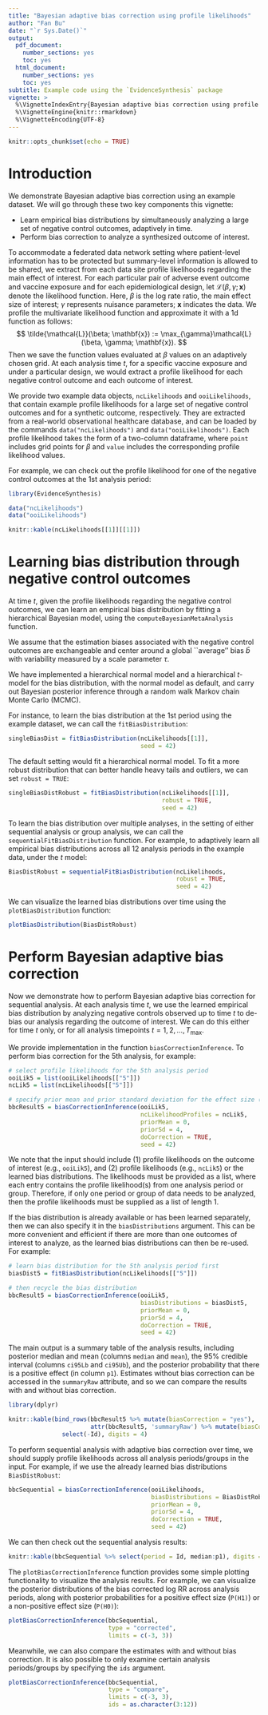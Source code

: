 ```yaml
---
title: "Bayesian adaptive bias correction using profile likelihoods"
author: "Fan Bu"
date: "`r Sys.Date()`"
output:
  pdf_document:
    number_sections: yes
    toc: yes
  html_document:
    number_sections: yes
    toc: yes
subtitle: Example code using the `EvidenceSynthesis` package
vignette: >
  %\VignetteIndexEntry{Bayesian adaptive bias correction using profile likelihoods}
  %\VignetteEngine{knitr::rmarkdown}
  %\VignetteEncoding{UTF-8}
---
```


```r
knitr::opts_chunk$set(echo = TRUE)
```

# Introduction

We demonstrate Bayesian adaptive bias correction using an example dataset. 
We will go through these two key components this vignette:

- Learn empirical bias distributions by simultaneously analyzing a large set of negative control outcomes, adaptively in time. 
- Perform bias correction to analyze a synthesized outcome of interest. 

To accommodate a federated data network setting where patient-level information has to be protected but summary-level information is allowed to be shared, we extract from each data site profile likelihoods regarding the main effect of interest. 
For each particular pair of adverse event outcome and vaccine exposure and for each epidemiological design, let $\mathcal{L}(\beta, \gamma; \mathbf{x})$ denote the likelihood function.
Here, $\beta$ is the log rate ratio, the main effect size of interest; $\gamma$ represents nuisance parameters; $\mathbf{x}$ indicates the data. 
We profile the multivariate likelihood function and approximate it with a 1d function as follows:
$$
\tilde{\mathcal{L}}(\beta; \mathbf{x}) :=  \max_{\gamma}\mathcal{L}(\beta, \gamma; \mathbf{x}).
$$
Then we save the function values evaluated at $\beta$ values on an adaptively chosen grid. 
At each analysis time $t$, for a specific vaccine exposure and under a particular design, we would extract a profile likelihood for each negative control outcome and each outcome of interest. 

We provide two example data objects, `ncLikelihoods` and `ooiLikelihoods`, that contain example profile likelihoods for a large set of negative control outcomes and for a synthetic outcome, respectively. 
They are extracted from a real-world observational healthcare database, and can be loaded by the commands `data("ncLikelihoods")` and `data("ooiLikelihoods")`. 
Each profile likelihood takes the form of a two-column dataframe, where `point` includes grid points for $\beta$ and `value` includes the corresponding profile likelihood values. 

For example, we can check out the profile likelihood for one of the negative control outcomes at the 1st analysis period:
```r
library(EvidenceSynthesis)

data("ncLikelihoods")
data("ooiLikelihoods")

knitr::kable(ncLikelihoods[[1]][[1]])
```


# Learning bias distribution through negative control outcomes

At time $t$, given the profile likelihoods regarding the negative control outcomes, we can learn an empirical bias distribution by fitting a hierarchical Bayesian model, using the `computeBayesianMetaAnalysis` function. 

We assume that the estimation biases associated with the negative control outcomes are exchangeable and center around a global ``average'' bias $\bar{b}$ with variability measured by a scale parameter $\tau$.

We have implemented a hierarchical normal model and a hierarchical $t$-model for the bias distribution, with the normal model as default, and carry out Bayesian posterior inference through a random walk Markov chain Monte Carlo (MCMC). 

For instance, to learn the bias distribution at the 1st period using the example dataset, we can call the `fitBiasDistribution`:
```r
singleBiasDist = fitBiasDistribution(ncLikelihoods[[1]],
                                     seed = 42)
```

The default setting would fit a hierarchical normal model. To fit a more robust distribution that can better handle heavy tails and outliers, we can set `robust = TRUE`:

```r
singleBiasDistRobust = fitBiasDistribution(ncLikelihoods[[1]], 
                                           robust = TRUE, 
                                           seed = 42)
```

To learn the bias distribution over multiple analyses, in the setting of either sequential analysis or group analysis, we can call the `sequentialFitBiasDistribution` function. 
For example, to adaptively learn all empirical bias distributions across all $12$ analysis periods in the example data, under the $t$ model:

```r
BiasDistRobust = sequentialFitBiasDistribution(ncLikelihoods, 
                                               robust = TRUE, 
                                               seed = 42)
```

We can visualize the learned bias distributions over time using the `plotBiasDistribution` function:
```r
plotBiasDistribution(BiasDistRobust)
```


# Perform Bayesian adaptive bias correction

Now we demonstrate how to perform Bayesian adaptive bias correction for sequential analysis.
At each analysis time $t$, we use the learned empirical bias distribution by analyzing negative controls observed up to time $t$ to de-bias our analysis regarding the outcome of interest.
We can do this either for time $t$ only, or for all analysis timepoints $t = 1, 2, \ldots, T_{\max}$. 

We provide implementation in the function `biasCorrectionInference`. 
To perform bias correction for the $5$th analysis, for example:

```r
# select profile likelihoods for the 5th analysis period
ooiLik5 = list(ooiLikelihoods[["5"]])
ncLik5 = list(ncLikelihoods[["5"]])

# specify prior mean and prior standard deviation for the effect size (log RR)
bbcResult5 = biasCorrectionInference(ooiLik5, 
                                     ncLikelihoodProfiles = ncLik5, 
                                     priorMean = 0,
                                     priorSd = 4,
                                     doCorrection = TRUE,
                                     seed = 42)
```

We note that the input should include (1) profile likelihoods on the outcome of interest (e.g., `ooiLik5`), and (2) profile likelihoods (e.g., `ncLik5`) or the learned bias distributions. 
The likelihoods must be provided as a list, where each entry contains the profile likelihood(s) from one analysis period or group. 
Therefore, if only one period or group of data needs to be analyzed, then the profile likelihoods must be supplied as a list of length $1$. 

If the bias distribution is already available or has been learned separately, then we can also specify it in the `biasDistributions` argument. 
This can be more convenient and efficient if there are more than one outcomes of interest to analyze, as the learned bias distributions can then be re-used. 
For example:

```r
# learn bias distribution for the 5th analysis period first
biasDist5 = fitBiasDistribution(ncLikelihoods[["5"]])

# then recycle the bias distribution
bbcResult5 = biasCorrectionInference(ooiLik5, 
                                     biasDistributions = biasDist5,
                                     priorMean = 0,
                                     priorSd = 4,
                                     doCorrection = TRUE,
                                     seed = 42)
```

The main output is a summary table of the analysis results, including posterior median and mean (columns `median` and `mean`), the 95% credible interval (columns `ci95Lb` and `ci95Ub`), and the posterior probability that there is a positive effect (in column `p1`). 
Estimates without bias correction can be accessed in the `summaryRaw` attribute, and so we can compare the results with and without bias correction.  

```r
library(dplyr)

knitr::kable(bind_rows(bbcResult5 %>% mutate(biasCorrection = "yes"),
                       attr(bbcResult5, 'summaryRaw') %>% mutate(biasCorrection = "no")) %>%
               select(-Id), digits = 4)
```

To perform sequential analysis with adaptive bias correction over time, we should supply profile likelihoods across all analysis periods/groups in the input.
For example, if we use the already learned bias distributions `BiasDistRobust`:

```r
bbcSequential = biasCorrectionInference(ooiLikelihoods,
                                        biasDistributions = BiasDistRobust,
                                        priorMean = 0,
                                        priorSd = 4,
                                        doCorrection = TRUE,
                                        seed = 42)
```

We can then check out the sequential analysis results:
```r
knitr::kable(bbcSequential %>% select(period = Id, median:p1), digits = 4)
```

The `plotBiasCorrectionInference` function provides some simple plotting functionality to visualize the analysis results.
For example, we can visualize the posterior distributions of the bias corrected log RR across analysis periods, along with posterior probabilities for a positive effect size (`P(H1)`) or a non-positive effect size (`P(H0)`):
```r
plotBiasCorrectionInference(bbcSequential, 
                            type = "corrected", 
                            limits = c(-3, 3))
```

Meanwhile, we can also compare the estimates with and without bias correction. 
It is also possible to only examine certain analysis periods/groups by specifying the `ids` argument. 

```r
plotBiasCorrectionInference(bbcSequential, 
                            type = "compare", 
                            limits = c(-3, 3), 
                            ids = as.character(3:12))
```
